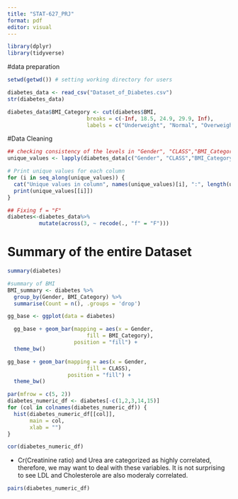 ```yaml
---
title: "STAT-627_PRJ"
format: pdf
editor: visual
---
```


```r
library(dplyr)
library(tidyverse)
```

#data preparation

```r
setwd(getwd()) # setting working directory for users

diabetes_data <- read_csv("Dataset_of_Diabetes.csv")
str(diabetes_data)

diabetes_data$BMI_Category <- cut(diabetes$BMI,
                         breaks = c(-Inf, 18.5, 24.9, 29.9, Inf),
                         labels = c("Underweight", "Normal", "Overweight", "Obese"))

```

#Data Cleaning
```r
## checking consistency of the levels in "Gender", "CLASS","BMI_Category"
unique_values <- lapply(diabetes_data[c("Gender", "CLASS","BMI_Category")], unique)

# Print unique values for each column
for (i in seq_along(unique_values)) {
  cat("Unique values in column", names(unique_values)[i], ":", length(unique_values[[i]]), "\n")
  print(unique_values[[i]])
}

## Fixing f = "F"
diabetes<-diabetes_data%>%
          mutate(across(3, ~ recode(., "f" = "F"))) 

```

# Summary of the entire Dataset
```r
summary(diabetes)
```

```r
#summary of BMI
BMI_summary <- diabetes %>%
  group_by(Gender, BMI_Category) %>%
  summarise(Count = n(), .groups = 'drop')
```

```r
gg_base <- ggplot(data = diabetes) 

  gg_base + geom_bar(mapping = aes(x = Gender,
                         fill = BMI_Category),
                     position = "fill") +
  theme_bw()
```

```r
gg_base + geom_bar(mapping = aes(x = Gender,
                         fill = CLASS),
                   position = "fill") +
  theme_bw()
```


```r
par(mfrow = c(5, 2))
diabetes_numeric_df <- diabetes[-c(1,2,3,14,15)]
for (col in colnames(diabetes_numeric_df)) {
  hist(diabetes_numeric_df[[col]], 
       main = col, 
       xlab = "")
}
```

```r
cor(diabetes_numeric_df)
```
- Cr(Creatinine ratio) and Urea are categorized as highly correlated, therefore, we may want to deal with these variables. It is not surprising to see LDL and Cholesterole are also moderaly correlated.


```r
pairs(diabetes_numeric_df)
```

```r
```

